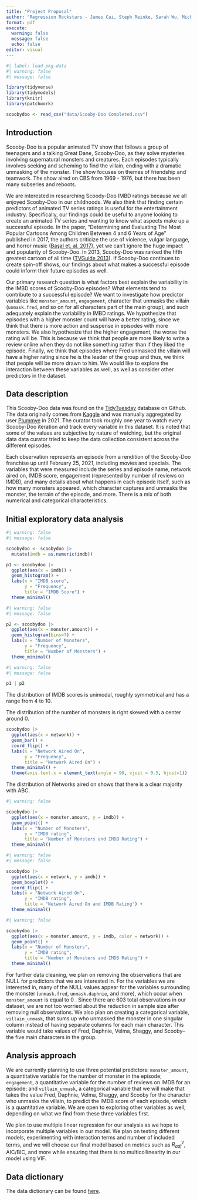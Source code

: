 ```yaml
---
title: "Project Proposal"
author: "Regression Rockstars - James Cai, Steph Reinke, Sarah Wu, Michael Zhou"
format: pdf
execute: 
  warning: false
  message: false
  echo: false
editor: visual
---
```


```r
#| label: load-pkg-data
#| warning: false
#| message: false

library(tidyverse)
library(tidymodels)
library(knitr) 
library(patchwork)

scoobydoo <- read_csv("data/Scooby-Doo Completed.csv")
```

## Introduction

Scooby-Doo is a popular animated TV show that follows a group of teenagers and a talking Great Dane, Scooby-Doo, as they solve mysteries involving supernatural monsters and creatures. Each episodes typically involves seeking and scheming to find the villain, ending with a dramatic unmasking of the monster. The show focuses on themes of friendship and teamwork. The show aired on CBS from 1969 - 1976, but there has been many subseries and reboots.

We are interested in researching Scoody-Doo IMBD ratings because we all enjoyed Scooby-Doo in our childhoods. We also think that finding certain predictors of animated TV series ratings is useful for the entertainment industry. Specifically, our findings could be useful to anyone looking to create an animated TV series and wanting to know what aspects make up a successful episode. In the paper, "Determining and Evaluating The Most Popular Cartoons Among Children Between 4 and 6 Years of Age" published in 2017, the authors criticize the use of violence, vulgar language, and horror music ([Başal et. al. 2017](https://www.researchgate.net/publication/318108700_Determining_and_Evaluating_The_Most_Popular_Cartoons_Among_Children_Between_4_and_6_Years_of_Age)), yet we can't ignore the huge impact and popularity of Scooby-Doo. In 2013, Scooby-Doo was ranked the fifth greatest cartoon of all time ([TVGuide 2013](https://www.foxnews.com/entertainment/tv-guide-magazines-60-greatest-cartoons-of-all-time)). If Scooby-Doo continues to create spin-off shows, our findings about what makes a successful episode could inform their future episodes as well.

Our primary research question is what factors best explain the variability in the IMBD scores of Scooby-Doo episodes? What elements tend to contribute to a successful episode? We want to investigate how predictor variables like `monster_amount`, `engagement`, character that unmasks the villain (`unmask.fred`, and so on for all characters part of the main group), and such adequately explain the variability in IMBD ratings. We hypothesize that episodes with a higher monster count will have a better rating, since we think that there is more action and suspense in episodes with more monsters. We also hypothesize that the higher engagement, the worse the rating will be. This is because we think that people are more likely to write a review online when they do not like something rather than if they liked the episode. Finally, we think that episodes where Fred unmasked the villain will have a higher rating since he is the leader of the group and thus, we think that people will be more drawn to him. We would like to explore the interaction between these variables as well, as well as consider other predictors in the dataset.

## Data description

This Scooby-Doo data was found on the [TidyTuesday](https://github.com/rfordatascience/tidytuesday/blob/master/data/2021/2021-07-13/readme.md#scooby-doo-episodes) database on Github. The data originally comes from [Kaggle](https://www.kaggle.com/datasets/williamschooleman/scoobydoo-complete) and was manually aggregated by user [Plummye](https://www.kaggle.com/williamschooleman) in 2021. The curator took roughly one year to watch every Scooby-Doo iteration and track every variable in this dataset. It is noted that some of the values are subjective by nature of watching, but the original data data curator tried to keep the data collection consistent across the different episodes.

Each observation represents an episode from a rendition of the Scooby-Doo franchise up until February 25, 2021, including movies and specials. The variables that were measured include the series and episode name, network aired on, IMDB score, engagement (represented by number of reviews on IMDB), and many details about what happens in each episode itself, such as how many monsters appeared, which character captures and unmasks the monster, the terrain of the episode, and more. There is a mix of both numerical and categorical characteristics.

## Initial exploratory data analysis

```r
#| warning: false
#| message: false

scoobydoo <- scoobydoo |>
  mutate(imdb = as.numeric(imdb))

p1 <- scoobydoo |>
  ggplot(aes(x = imdb)) +
  geom_histogram() +
  labs(x = "IMDB score",
       y = "Frequency",
       title = "IMDB Score") +
  theme_minimal()
```

```r
#| warning: false
#| message: false

p2 <- scoobydoo |>
  ggplot(aes(x = monster.amount)) +
  geom_histogram(bins=7) +
  labs(x = "Number of Monsters",
       y = "Frequency",
       title = "Number of Monsters") +
  theme_minimal()
```

```r
#| warning: false
#| message: false

p1 | p2
```

The distribution of IMDB scores is unimodal, roughly symmetrical and has a range from 4 to 10.

The distribution of the number of monsters is right skewed with a center around 0.

```r

scoobydoo |>
  ggplot(aes(x = network)) +
  geom_bar() +
  coord_flip() +
  labs(x = "Network Aired On",
       y = "Frequency",
       title = "Network Aired On") +
  theme_minimal() +
  theme(axis.text.x = element_text(angle = 90, vjust = 0.5, hjust=1))
```

The distribution of Networks aired on shows that there is a clear majority with ABC.

```r
#| warning: false

scoobydoo |>
  ggplot(aes(x = monster.amount, y = imdb)) +
  geom_point() +
  labs(x = "Number of Monsters",
       y = "IMDB rating",
       title = "Number of Monsters and IMDB Rating") +
  theme_minimal()
```

```r
#| warning: false
#| message: false

scoobydoo |>
  ggplot(aes(x = network, y = imdb)) +
  geom_boxplot() +
  coord_flip() +
  labs(x = "Network Aired On",
       y = "IMDB rating",
       title = "Network Aired On and IMDB Rating") +
  theme_minimal()
```

```r
#| warning: false

scoobydoo |>
  ggplot(aes(x = monster.amount, y = imdb, color = network)) +
  geom_point() +
  labs(x = "Number of Monsters",
       y = "IMDB rating",
       title = "Number of Monsters and IMDB Rating") +
  theme_minimal()
```

For further data cleaning, we plan on removing the observations that are NULL for predictors that we are interested in. For the variables we are interested in, many of the NULL values appear for the variables surrounding the monster (`unmask.fred`, `unmask.daphnie`, and more), which occur when `monster_amount` is equal to 0 . Since there are 603 total observations in our dataset, we are not too worried about the reduction in sample size after removing null observations. We also plan on creating a categorical variable, `villain_unmask`, that sums up who unmasked the monster in one singular column instead of having separate columns for each main character. This variable would take values of Fred, Daphnie, Velma, Shaggy, and Scooby--the five main characters in the group.

## Analysis approach

We are currently planning to use three potential predictors: `monster_amount`, a quantitative variable for the number of monster in the episode; `engagement`, a quantitative variable for the number of reviews on IMDB for an episode; and `villain_unmask`, a categorical variable that we will make that takes the value Fred, Daphnie, Velma, Shaggy, and Scooby for the character who unmasks the villain, to predict the IMDB score of each episode, which is a quantitative variable. We are open to exploring other variables as well, depending on what we find from these three variables first.

We plan to use multiple linear regression for our analysis as we hope to incorporate multiple variables in our model. We plan on testing different models, experimenting with interaction terms and number of included terms, and we will choose our final model based on metrics such as $R^2_{adj}$, AIC/BIC, and more while ensuring that there is no multicollinearity in our model using VIF.

## Data dictionary

The data dictionary can be found [here](data/README.md).
